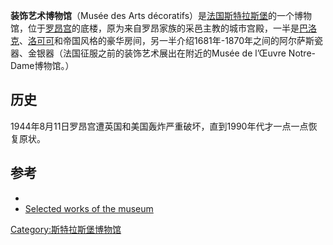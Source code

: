 {{Infobox museum
| name             = 装饰艺术博物馆
| native_name      = Musée des Arts décoratifs
| image            = Paul Hannong Strassburg.jpg
| imagesize        = 200
| website          = {{URL|http://www.musees-strasbourg.org/index.php?page=musee-des-arts-decoratifs-en|www.musees-strasbourg.org}}
}}
'''装饰艺术博物馆'''（Musée des Arts décoratifs）是[[法国|法国]][[斯特拉斯堡|斯特拉斯堡]]的一个博物馆，位于[[罗昂宫_(斯特拉斯堡)|罗昂宫]]的底楼，原为来自罗昂家族的采邑主教的城市宫殿，一半是[[巴洛克|巴洛克]]、[[洛可可|洛可可]]和帝国风格的豪华房间，另一半介绍1681年-1870年之间的阿尔萨斯瓷器、金银器（法国征服之前的装饰艺术展出在附近的Musée de l’Œuvre Notre-Dame博物馆。）

==历史==
1944年8月11日罗昂宫遭英国和美国轰炸严重破坏，直到1990年代才一点一点恢复原状。

==参考==
*{{Official website|www.musees-strasbourg.org/index.php?page=musee-des-arts-decoratifs-en}}
*[https://web.archive.org/web/20150530003602/http://www.musees-strasbourg.org/index.php?page=Les-appartements Selected works of the museum] {{fr icon}}
{{reflist}}
{{coord|48.581111|N|7.752222|E|source:frwiki_region:FR_type:landmark|format=dms|display=title}}

[[Category:斯特拉斯堡博物馆|Category:斯特拉斯堡博物馆]]